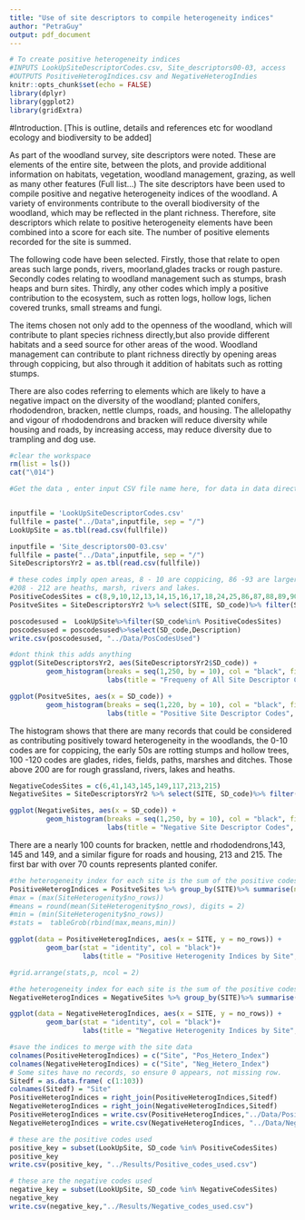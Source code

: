 ```yaml
---
title: "Use of site descriptors to compile heterogeneity indices"
author: "PetraGuy"
output: pdf_document
---
```


```r
# To create positive heterogeneity indices
#INPUTS LookUpSiteDescriptorCodes.csv, Site_descriptors00-03, access
#OUTPUTS PositiveHeterogIndices.csv and NegativeHeterogIndies
knitr::opts_chunk$set(echo = FALSE)
library(dplyr)
library(ggplot2)
library(gridExtra)
```

#Introduction.
[This is outline, details and references etc for woodland ecology and biodiversity to be added]

As part of the woodland survey, site descriptors were noted. These are elements of the entire site, between the plots, and provide additional information on habitats, vegetation, woodland management, grazing, as well as many other features (Full list...) The site descriptors have been used to compile positive and negative heterogeneity indices of the woodland. A variety of environments contribute to the overall biodiversity of the woodland, which may be reflected in the plant richness. Therefore, site descriptors which relate to positive heterogeneity elements have been combined into a score for each site. The number of positive elements recorded for the site is summed.

The following code have been selected. Firstly, those that relate to open areas such large ponds, rivers, moorland,glades tracks or rough pasture.  Secondly codes relating to woodland management such as stumps, brash heaps and burn sites.  Thirdly, any other codes which imply a positive contribution to the ecosystem, such as rotten logs, hollow logs, lichen covered trunks, small streams and fungi.

The items chosen not only add to the openness of the woodland, which will contribute to plant species richness directly,but also provide different habitats and a seed source for other areas of the wood. Woodland management can contribute to plant richness directly by opening areas through coppicing, but also through it addition of habitats such as rotting stumps. 

There are also codes referring to elements which are likely to have a negative impact on the diversity of the woodland; planted conifers, rhododendron, bracken, nettle clumps, roads, and housing. The allelopathy and vigour of rhododendrons and bracken will reduce diversity while housing and roads, by increasing access, may reduce diversity due to trampling and dog use. 

```r
#clear the workspace
rm(list = ls())
cat("\014")
```

```r
#Get the data , enter input CSV file name here, for data in data directory


inputfile = 'LookUpSiteDescriptorCodes.csv'
fullfile = paste("../Data",inputfile, sep = "/")
LookUpSite = as.tbl(read.csv(fullfile))

inputfile = 'Site_descriptors00-03.csv'
fullfile = paste("../Data",inputfile, sep = "/")
SiteDescriptorsYr2 = as.tbl(read.csv(fullfile))


```



```r
# these codes imply open areas, 8 - 10 are coppicing, 86 -93 are larger water features, 105-117 are glades and tracks
#208 - 212 are heaths, marsh, rivers and lakes.
PositiveCodesSites = c(8,9,10,12,13,14,15,16,17,18,24,25,86,87,88,89,90,91,92,93,100,101,103,105,106,107,108,109,110,113,114,115,116,208,209,210,211,212)
PositveSites = SiteDescriptorsYr2 %>% select(SITE, SD_code)%>% filter(SD_code %in% PositiveCodesSites)

poscodesused =  LookUpSite%>%filter(SD_code%in% PositiveCodesSites)
poscodesused = poscodesused%>%select(SD_code,Description) 
write.csv(poscodesused, "../Data/PosCodesUsed")
```


```r
#dont think this adds anything
ggplot(SiteDescriptorsYr2, aes(SiteDescriptorsYr2$SD_code)) +
         geom_histogram(breaks = seq(1,250, by = 10), col = "black", fill = "green")+
                        labs(title = "Frequeny of All Site Descriptor Codes", x = "Site descriptor code", y = "Count")
```


```r
ggplot(PositveSites, aes(x = SD_code)) +
         geom_histogram(breaks = seq(1,220, by = 10), col = "black", fill = "green")+
                        labs(title = "Positive Site Descriptor Codes", x = "Site descriptor code", y = "Count in data")
```
The histogram shows that there are many records that could be considered as contributing positively toward heterogeneity in the woodlands, the 0-10 codes are for coppicing, the early 50s are rotting stumps and hollow trees, 100 -120 codes are glades, rides, fields, paths, marshes and ditches. Those above 200 are for rough grassland, rivers, lakes and heaths.


```r
NegativeCodesSites = c(6,41,143,145,149,117,213,215)
NegativeSites = SiteDescriptorsYr2 %>% select(SITE, SD_code)%>% filter(SD_code %in% NegativeCodesSites)
```


```r
ggplot(NegativeSites, aes(x = SD_code)) +
         geom_histogram(breaks = seq(1,250, by = 10), col = "black", fill = "green")+
                        labs(title = "Negative Site Descriptor Codes", x = "SD code", y = "Count in data")
```

There are a nearly 100 counts for bracken, nettle and rhododendrons,143, 145 and 149, and a similar figure for roads and housing, 213 and 215. The first bar with over 70 counts represents planted conifer.

```r
#the heterogeneity index for each site is the sum of the positive codes
PositiveHeterogIndices = PositveSites %>% group_by(SITE)%>% summarise(no_rows = length(SITE))
#max = (max(SiteHeterogenity$no_rows))
#means = round(mean(SiteHeterogenity$no_rows), digits = 2)
#min = (min(SiteHeterogenity$no_rows))
#stats =  tableGrob(rbind(max,means,min))

ggplot(data = PositiveHeterogIndices, aes(x = SITE, y = no_rows)) +
         geom_bar(stat = "identity", col = "black")+
                  labs(title = "Positive Heterogenity Indices by Site", x = "Site", y = "Number of positive codes")

#grid.arrange(stats,p, ncol = 2)

```

```r
#the heterogeneity index for each site is the sum of the positive codes
NegativeHeterogIndices = NegativeSites %>% group_by(SITE)%>% summarise(no_rows = length(SITE))

ggplot(data = NegativeHeterogIndices, aes(x = SITE, y = no_rows)) +
         geom_bar(stat = "identity", col = "black")+
                  labs(title = "Negative Heterogenity Indices by Site", x = "Site", y = "Number of negative codes")
```

```r
#save the indices to merge with the site data 
colnames(PositiveHeterogIndices) = c("Site", "Pos_Hetero_Index")
colnames(NegativeHeterogIndices) = c("Site", "Neg_Hetero_Index")
# Some sites have no records, so ensure 0 appears, not missing row.
Sitedf = as.data.frame( c(1:103))
colnames(Sitedf) = "Site"
PositiveHeterogIndices = right_join(PositiveHeterogIndices,Sitedf)
NegativeHeterogIndices = right_join(NegativeHeterogIndices,Sitedf)
PositiveHeterogIndices = write.csv(PositiveHeterogIndices,"../Data/PositiveHeterogIndices.csv")
NegativeHeterogIndices = write.csv(NegativeHeterogIndices, "../Data/NegativeHeterogIndices.csv")

```

```r
# these are the positive codes used
positive_key = subset(LookUpSite, SD_code %in% PositiveCodesSites)
positive_key
write.csv(positive_key, "../Results/Positive_codes_used.csv")
```
```r
# these are the negative codes used
negative_key = subset(LookUpSite, SD_code %in% NegativeCodesSites)
negative_key
write.csv(negative_key,"../Results/Negative_codes_used.csv")
```




